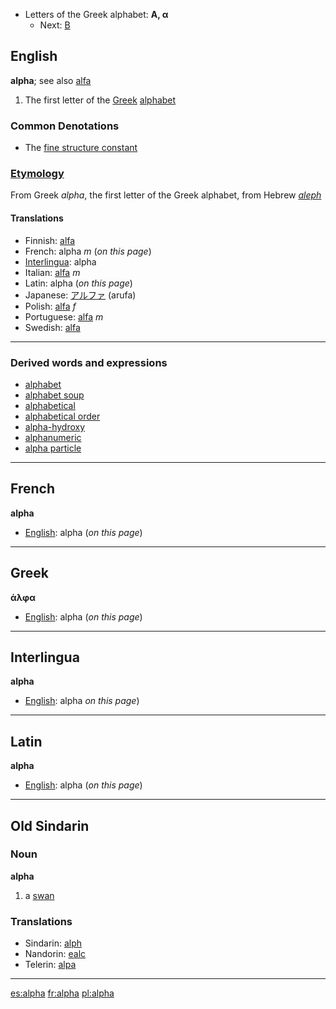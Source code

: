 *Letters of the Greek alphabet: '''&#913;, &#945;'''
**Next: [[beta|&#914;]]

==English==
'''alpha'''; see also [[alfa]]
#The first letter of the [[Greek]] [[alphabet]]

===Common Denotations===
* The [[fine structure constant]]

===[[Etymology]]===

From Greek ''alpha'', the first letter of the Greek alphabet, from Hebrew ''[[aleph]]''

====Translations====

*Finnish: [[alfa]]
*French: alpha ''m'' (''on this page'')
*[[Interlingua]]: alpha
*Italian: [[alfa]] ''m''
*Latin: alpha (''on this page'')
*Japanese: [[アルファ]] (arufa)
*Polish: [[alfa]] ''f''
*Portuguese: [[alfa]] ''m''
*Swedish: [[alfa]]

----

===Derived words and expressions===
*[[alphabet]]
*[[alphabet soup]]
*[[alphabetical]]
*[[alphabetical order]]
*[[alpha-hydroxy]]
*[[alphanumeric]]
*[[alpha particle]]

----

==French==
'''alpha'''

*[[English]]: alpha (''on this page'')

----
==Greek==
'''άλφα'''

*[[English]]: alpha (''on this page'')

----

==Interlingua==
'''alpha'''

*[[English]]: alpha ''on this page'')

----

==Latin==
'''alpha'''

*[[English]]: alpha (''on this page'')
----
==Old Sindarin==
===Noun===
'''alpha'''

#a [[swan]]
===Translations===
*Sindarin: [[alph]]
*Nandorin: [[ealc]]
*Telerin: [[alpa]]
----

[[es:alpha]]
[[fr:alpha]]
[[pl:alpha]]